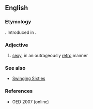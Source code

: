 ==English==

===Etymology===
{{suffix|en|shag|adelic}}. Introduced in {{w|Austin Powers (film series)}}.

===Adjective===
{{en-adj}}

# {{lb|en|informal}} [[sexy]], in an outrageously [[retro]] manner

===See also===
* [[Swinging Sixties]]

===References===
* OED 2007 (online)